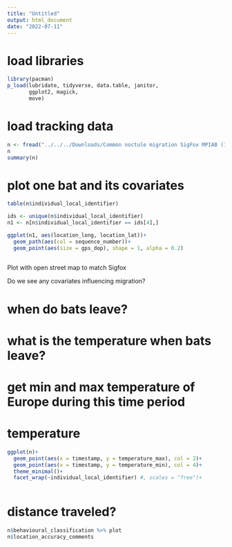 ```yaml
---
title: "Untitled"
output: html_document
date: "2022-07-11"
---
```

# load libraries
```r
library(pacman)
p_load(lubridate, tidyverse, data.table, janitor,
       ggplot2, magick,
       move)
```

# load tracking data
```r
n <- fread("../../../Downloads/Common noctule migration SigFox MPIAB (1).csv") %>% clean_names()
n
summary(n)
```
# plot one bat and its covariates
```r
table(n$individual_local_identifier)
```


```r
ids <- unique(n$individual_local_identifier)
n1 <- n[n$individual_local_identifier == ids[4],]

ggplot(n1, aes(location_long, location_lat))+
  geom_path(aes(col = sequence_number))+
  geom_point(aes(size = gps_dop), shape = 1, alpha = 0.2)
  
```

Plot with open street map to match Sigfox


Do we see any covariates influencing migration?


# when do bats leave?

# what is the temperature when bats leave?


# get min and max temperature of Europe during this time period


# temperature
```r
ggplot(n)+
  geom_point(aes(x = timestamp, y = temperature_max), col = 2)+
  geom_point(aes(x = timestamp, y = temperature_min), col = 4)+
  theme_minimal()+
  facet_wrap(~individual_local_identifier) #, scales = "free")+
  
```
# distance traveled?
```r
n$behavioural_classification %>% plot
n$location_accuracy_comments
```

